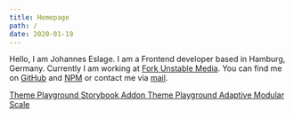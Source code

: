 ```yaml
---
title: Homepage
path: /
date: 2020-01-19
---
```



<Seo title="Homepage" />

Hello, I am Johannes Eslage. I am a Frontend developer based in Hamburg, Germany. Currently I am working at [Fork Unstable Media](https://www.fork.de/).
You can find me on [GitHub](https://github.com/jeslage "GitHub profile") and [NPM](https://www.npmjs.com/~jeslage "NPM profile") or contact me via [mail](mailto:hello@johanneseslage.de).

<ProjectList label="Latest websites">
  <ProjectItem
    link="https://www.pelicanbar.de"
    image="pelicanbar.png"
    label="Pelican Bar Hamburg"
    color="#4abbb7"
  />
  <ProjectItem
    link="https://www.quasthaus.de"
    image="quasthaus.png"
    label="Quasthaus"
    color="#7f97a2"
  />
  <ProjectItem
    link="http://www.berghuis.de"
    image="berghuis.png"
    label="Berghuis Kälberhandel"
    color="#39be58"
  />
  <ProjectItem
    link="http://www.annaangold.de"
    image="anna-angold.png"
    label="Anna Angold"
    color="#e2fe74"
  />
  <ProjectItem
    link="http://www.pauleslage.de"
    image="paul-eslage.png"
    label="Paul Eslage"
    color="#ff7a5b"
  />
</ProjectList>

<ProjectList label="Little side Projects">
  <ProjectItem
    link="https://beautiful-box-shadow.now.sh"
    image="beautiful-box-shadow.png"
    label="Beautiful Box Shadow"
    color="#aaa"
  />

<ProjectItem
  link="https://lorem-ipsum-generator.johanneseslage.now.sh"
  image="lorem-ipsum-generator.png"
  label="Lorem Ipsum Generator"
  color="#2f2f2f"
/>

  <ProjectItem
    link="https://loremipsumgame.netlify.com"
    image="lorem-ipsum-game.png"
    label="Lorem Ipsum Game"
    color="red"
  />
  <ProjectItem
    link="https://shortcut-game.netlify.com"
    image="shortcut-game.png"
    label="Shortcut Game"
    color="#323232"
  />
</ProjectList>

<ProjectList label="NPM Packages">
  <a href="https://github.com/jeslage/theme-playground" target="_blank">
    Theme Playground
  </a>
  <a
    href="https://github.com/jeslage/storybook-addon-theme-playground"
    target="_blank"
  >
    Storybook Addon Theme Playground
  </a>
  <a href="https://github.com/jeslage/adaptive-modular-scale" target="_blank">
    Adaptive Modular Scale
  </a>
</ProjectList>
